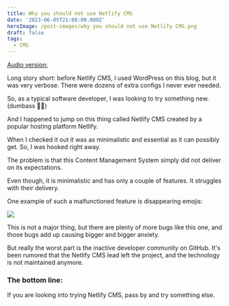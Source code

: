 ```yaml
---
title: Why you should not use Netlify CMS
date: '2023-06-05T21:00:00.000Z'
heroImage: /post-images/why you should not use Netlify CMS.png
draft: false
tags:
  - CMS
---
```


[Audio version:](https://voca.ro/15HovDCwW1bk)

Long story short: before Netlify CMS, I used WordPress on this blog, but it was very verbose. There were dozens of extra configs I never ever needed.

So, as a typical software developer, I was looking to try something new. (dumbass 🤦‍♂️)

And I happened to jump on this thing called Netlify CMS created by a popular hosting platform Netlify.

When I checked it out it was as minimalistic and essential as it can possibly get. So, I was hooked right away.

The problem is that this Content Management System simply did not deliver on its expectations.

Even though, it is minimalistic and has only a couple of features. It struggles with their delivery.

One example of such a malfunctioned feature is disappearing emojis:

![](/post-images/netlify-cms-emoji-bug.gif)

This is not a major thing, but there are plenty of more bugs like this one, and those bugs add up causing bigger and bigger anxiety.

But really the worst part is the inactive developer community on GitHub. It's been rumored that the Netlify CMS lead left the project, and the technology is not maintained anymore.

### The bottom line:

If you are looking into trying Netlify CMS, pass by and try something else.
